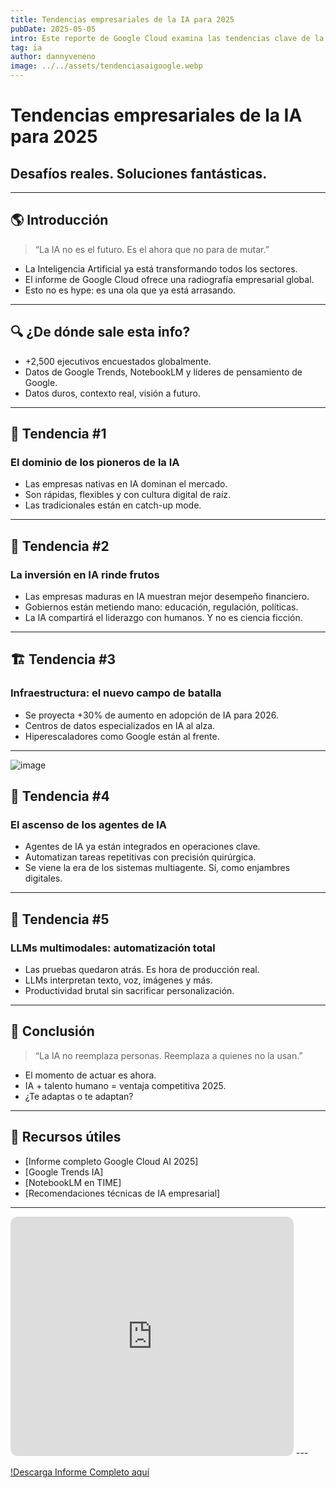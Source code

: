 ```yaml
---
title: Tendencias empresariales de la IA para 2025
pubDate: 2025-05-05
intro: Este reporte de Google Cloud examina las tendencias clave de la IA para 2025,
tag: ia
author: dannyveneno
image: ../../assets/tendenciasaigoogle.webp
---
```



# Tendencias empresariales de la IA para 2025

<AudioPlayer
  src='https://res.cloudinary.com/dj0dedvu0/video/upload/v1747087572/Tendencias_Empresariales_de_la_IA_para_2025_yt3uc4.wav'
  title='Tendencias empresariales de la IA para 2025'
/>

## Desafíos reales. Soluciones fantásticas.

---

## 🌎 Introducción

> “La IA no es el futuro. Es el ahora que no para de mutar.”

- La Inteligencia Artificial ya está transformando todos los sectores.
- El informe de Google Cloud ofrece una radiografía empresarial global.
- Esto no es hype: es una ola que ya está arrasando.

---

## 🔍 ¿De dónde sale esta info?

- +2,500 ejecutivos encuestados globalmente.
- Datos de Google Trends, NotebookLM y líderes de pensamiento de Google.
- Datos duros, contexto real, visión a futuro.

---

## 🚀 Tendencia #1

### El dominio de los pioneros de la IA

- Las empresas nativas en IA dominan el mercado.
- Son rápidas, flexibles y con cultura digital de raíz.
- Las tradicionales están en catch-up mode.

---

## 💸 Tendencia #2

### La inversión en IA rinde frutos

- Las empresas maduras en IA muestran mejor desempeño financiero.
- Gobiernos están metiendo mano: educación, regulación, políticas.
- La IA compartirá el liderazgo con humanos. Y no es ciencia ficción.

---

## 🏗️ Tendencia #3

### Infraestructura: el nuevo campo de batalla

- Se proyecta +30% de aumento en adopción de IA para 2026.
- Centros de datos especializados en IA al alza.
- Hiperescaladores como Google están al frente.

---

![image](https://res.cloudinary.com/dj0dedvu0/image/upload/v1746477131/stancia_wznyy1.jpg)

## 🤖 Tendencia #4

### El ascenso de los agentes de IA

- Agentes de IA ya están integrados en operaciones clave.
- Automatizan tareas repetitivas con precisión quirúrgica.
- Se viene la era de los sistemas multiagente. Sí, como enjambres digitales.

---

## 🧬 Tendencia #5

### LLMs multimodales: automatización total

- Las pruebas quedaron atrás. Es hora de producción real.
- LLMs interpretan texto, voz, imágenes y más.
- Productividad brutal sin sacrificar personalización.

---

## 🔮 Conclusión

> “La IA no reemplaza personas. Reemplaza a quienes no la usan.”

- El momento de actuar es ahora.
- IA + talento humano = ventaja competitiva 2025.
- ¿Te adaptas o te adaptan?

---

## 📎 Recursos útiles

- [Informe completo Google Cloud AI 2025]
- [Google Trends IA]
- [NotebookLM en TIME]
- [Recomendaciones técnicas de IA empresarial]

---

<iframe
  width='453'
  height='383'
  style='border-radius:12px'
  src='https://www.youtube.com/embed/L6fmIkPm8rM'
  title='Tendecias Google AI 2025'
  frameborder='0'
  allow='accelerometer; autoplay; clipboard-write; encrypted-media; gyroscope; picture-in-picture; web-share'
  referrerpolicy='strict-origin-when-cross-origin'
  allowfullscreen
></iframe>
---

[!Descarga Informe Completo aquí](https://drive.google.com/file/d/1g_6-yLLFMHHo7y9mAGtNIivckpB9rsrC/view?usp=sharing)
